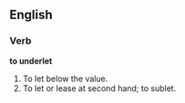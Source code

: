 ==English==

===Verb===

'''to underlet'''

#To let below the value.
#To let or lease at second hand; to sublet.